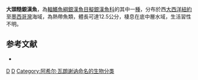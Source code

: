 {{Speciesbox
| image = Membras martinica (S0410) (12658772593).jpg
| status = LC
| status_system = IUCN3.1
| taxon = Membras martinica
| authority =  [[Achille_Valenciennes|Valenciennes]], 1835
| synonyms = *''Atherina martinica'', Valenciennes, 1835
}}
'''大頭糙銀漢魚'''，為[[輻鰭魚綱|輻鰭魚綱]][[銀漢魚目|銀漢魚目]][[擬銀漢魚科|擬銀漢魚科]]的其中一[[種|種]]，分布於西[[大西洋|大西洋]][[紐約|紐約]]至[[墨西哥灣|墨西哥灣]]海域，為熱帶魚類，體長可達12.5公分，棲息在底中層水域，生活習性不明。

==参考文献==
*{{FishBase_species|genus=Membras|species=martinica|year=2016|month=3}}

{{Taxonbar|from=Q3444275}}

[[Category:糙銀漢魚屬|D]]
[[Category:1835年描述的鱼类|D]]
[[Category:阿希尔·瓦朗谢讷命名的生物分类|Category:阿希尔·瓦朗谢讷命名的生物分类]]


{{魚類小作品}}